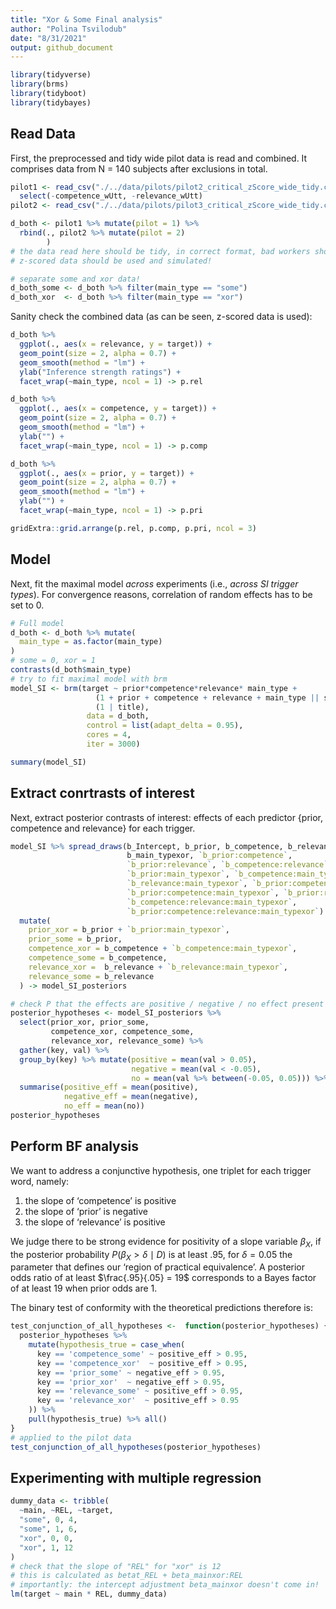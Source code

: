 ```yaml
---
title: "Xor & Some Final analysis"
author: "Polina Tsvilodub"
date: "8/31/2021"
output: github_document
---
```


```r
library(tidyverse)
library(brms)
library(tidyboot)
library(tidybayes)
```

## Read Data

First, the preprocessed and tidy wide pilot data is read and combined. It comprises data from N = 140 subjects after exclusions in total.
```r
pilot1 <- read_csv("./../data/pilots/pilot2_critical_zScore_wide_tidy.csv") %>%
  select(-competence_wUtt, -relevance_wUtt)
pilot2 <- read_csv("./../data/pilots/pilot3_critical_zScore_wide_tidy.csv")

d_both <- pilot1 %>% mutate(pilot = 1) %>% 
  rbind(., pilot2 %>% mutate(pilot = 2)
        )
# the data read here should be tidy, in correct format, bad workers should be excluded already
# z-scored data should be used and simulated!

# separate some and xor data!
d_both_some <- d_both %>% filter(main_type == "some") 
d_both_xor  <- d_both %>% filter(main_type == "xor")
```
Sanity check the combined data (as can be seen, z-scored data is used):
```r
d_both %>%
  ggplot(., aes(x = relevance, y = target)) +
  geom_point(size = 2, alpha = 0.7) +
  geom_smooth(method = "lm") +
  ylab("Inference strength ratings") +
  facet_wrap(~main_type, ncol = 1) -> p.rel

d_both %>%
  ggplot(., aes(x = competence, y = target)) +
  geom_point(size = 2, alpha = 0.7) +
  geom_smooth(method = "lm") +
  ylab("") +
  facet_wrap(~main_type, ncol = 1) -> p.comp

d_both %>%
  ggplot(., aes(x = prior, y = target)) +
  geom_point(size = 2, alpha = 0.7) +
  geom_smooth(method = "lm") +
  ylab("") +
  facet_wrap(~main_type, ncol = 1) -> p.pri

gridExtra::grid.arrange(p.rel, p.comp, p.pri, ncol = 3) 
```

## Model

Next, fit the maximal model *across* experiments (i.e., *across SI trigger types*). For convergence reasons, correlation of random effects has to be set to 0. 
```r
# Full model 
d_both <- d_both %>% mutate(
  main_type = as.factor(main_type)
)
# some = 0, xor = 1
contrasts(d_both$main_type) 
# try to fit maximal model with brm
model_SI <- brm(target ~ prior*competence*relevance* main_type +
                   (1 + prior + competence + relevance + main_type || submission_id) +
                   (1 | title),
                 data = d_both,
                 control = list(adapt_delta = 0.95),
                 cores = 4,
                 iter = 3000)
```

```r
summary(model_SI)
```

## Extract conrtrasts of interest

Next, extract posterior contrasts of interest: effects of each predictor \{prior, competence and relevance\} for each trigger.

```r
model_SI %>% spread_draws(b_Intercept, b_prior, b_competence, b_relevance,
                          b_main_typexor, `b_prior:competence`,
                          `b_prior:relevance`, `b_competence:relevance`,
                          `b_prior:main_typexor`, `b_competence:main_typexor`,
                          `b_relevance:main_typexor`, `b_prior:competence:relevance`, 
                          `b_prior:competence:main_typexor`, `b_prior:relevance:main_typexor`,
                          `b_competence:relevance:main_typexor`, 
                          `b_prior:competence:relevance:main_typexor`) %>% 
  mutate(
    prior_xor = b_prior + `b_prior:main_typexor`,
    prior_some = b_prior,
    competence_xor = b_competence + `b_competence:main_typexor`,
    competence_some = b_competence,
    relevance_xor =  b_relevance + `b_relevance:main_typexor`,
    relevance_some = b_relevance
  ) -> model_SI_posteriors

# check P that the effects are positive / negative / no effect present
posterior_hypotheses <- model_SI_posteriors %>% 
  select(prior_xor, prior_some, 
         competence_xor, competence_some,
         relevance_xor, relevance_some) %>%
  gather(key, val) %>%
  group_by(key) %>% mutate(positive = mean(val > 0.05),
                           negative = mean(val < -0.05),
                           no = mean(val %>% between(-0.05, 0.05))) %>%
  summarise(positive_eff = mean(positive),
            negative_eff = mean(negative),
            no_eff = mean(no))
posterior_hypotheses
```

## Perform BF analysis

We want to address a conjunctive hypothesis, one triplet for each trigger word, namely:

1. the slope of 'competence' is positive
2. the slope of 'prior' is negative
3. the slope of 'relevance' is positive

We judge there to be strong evidence for positivity of a slope variable $\beta_X$, if the posterior probability $P(\beta_X > \delta \mid D)$ is at least $.95$, for $\delta = 0.05$ the parameter that defines our 'region of practical equivalence'.
A posterior odds ratio of at least $\frac{.95}{.05} = 19$ corresponds to a Bayes factor of at least 19 when prior odds are 1.

The binary test of conformity with the theoretical predictions therefore is:
```r
test_conjunction_of_all_hypotheses <-  function(posterior_hypotheses) {
  posterior_hypotheses %>% 
    mutate(hypothesis_true = case_when(
      key == 'competence_some' ~ positive_eff > 0.95,
      key == 'competence_xor'  ~ positive_eff > 0.95,
      key == 'prior_some' ~ negative_eff > 0.95,
      key == 'prior_xor'  ~ negative_eff > 0.95, 
      key == 'relevance_some' ~ positive_eff > 0.95,
      key == 'relevance_xor'  ~ positive_eff > 0.95
    )) %>% 
    pull(hypothesis_true) %>% all()
}
# applied to the pilot data
test_conjunction_of_all_hypotheses(posterior_hypotheses)
```


## Experimenting with multiple regression

```r
dummy_data <- tribble(
  ~main, ~REL, ~target,
  "some", 0, 4,
  "some", 1, 6,
  "xor", 0, 0,
  "xor", 1, 12
)
# check that the slope of "REL" for "xor" is 12
# this is calculated as betat_REL + beta_mainxor:REL
# importantly: the intercept adjustment beta_mainxor doesn't come in!
lm(target ~ main * REL, dummy_data)
```
















